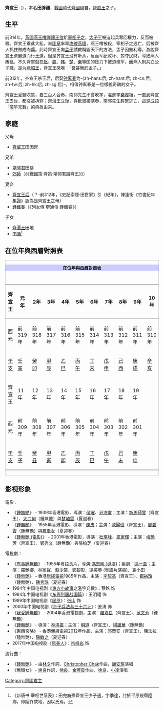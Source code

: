 {{Emperorcn box|圖像=
|名称=齊宣王
|姓名=田辟疆
|謚号=宣王
|陵墓=不明
|政權=[[田齊|田齊]]
|出生日期=約前350年
|逝世日期=前301年（49歲）
|在位=前319年—前301年
}}

'''齊宣王'''（{{bd|約前350年||前301年||catIdx=T田}}），本名'''田辟疆'''，[[戰國時代|戰國時代]][[田齊|齊國]]國君，[[齊威王|齊威王]]之子。
==生平==
前314年，[[燕國|燕國]][[燕王噲|燕王噲]][[禪讓|禪讓]][[王位|王位]]給[[宰相|宰相]][[子之|子之]]，[[太子平|太子平]]被迫起兵奪回權力，反而被殺。齊宣王乘此大亂，派[[匡章|匡章]]率軍[[齊破燕之戰|攻破燕國]]，燕王噲被殺，宰相子之逃亡，后被齊人抓住做成肉醬。此時齊宣王向[[孟子|孟子]]請教稱霸天下的方法，孟子因勢利導，游說齊宣王棄霸道而行王道，但是齐宣王没有听从，反而军纪败坏、掠夺民财，導致燕人叛亂，不久齊軍就在[[赵|赵]]、[[魏|魏]]、[[韩|韩]]、[[楚|楚]]、[[秦|秦]]等国的压力下被迫撤军，而燕人則共立公子職，是为[[燕昭王|燕昭王]]，齊宣王感嘆：「吾甚慚於孟子。」

前312年，齐宣王杀王后，后娶[[钟离春|钟离春]]为-{zh-hans:后; zh-hant:后; zh-cn:后; zh-tw:后; zh-hk:后; zh-sg:后}-。相傳钟离春是一位樣貌奇醜的女子。

齊宣王愛聽吹[[竽|竽]]，要三百人合奏，南郭先生不會吹竽，混進竽[[樂隊|樂隊]]裡，一直到齊宣王去世，都沒被拆穿；[[齊湣王|齊湣王]]立後，喜歡單獨演奏，南郭先生趕緊逃亡，這是[[成語|成語]]「濫竽充數」的典故由來。

==家庭==
;父母
*[[齊威王|齊威王]]田因齊
;兄弟
*[[靖郭君|靖郭君]]田嬰
*[[郊師|郊師]]（《《戰國策·齊策·靖郭君謂齊王》》）
;妻妾
*[[齊宣王后|齊宣王后]]（？-前312年，《史記索隱·田世家》引《紀年》，陳逢衡《竹書紀年集證》認為是齊宣王之母）
*[[鍾離春|鍾離春]]（《列女傳·辯通傳·鍾離春》）
;子女
*[[齊湣王|齊湣王]]田地
*[[田通|田通]]<ref>《新唐书·宰相世系表》：田完裔孫齊宣王少子通，字季達，封於平原般縣陸鄉，即陸終故地，因以氏焉。</ref>

== 在位年與西曆對照表 ==
<div class="NavFrame" style="clear: both; border: 1px solid #999; margin: 0.5em auto;">
<div class="NavHead" style="background-color: #CCCCFF; font-size: 100%; border-left: 3em soli; text-align: center; font-weight: bold;">在位年與西曆對照表
</div>
<div class="NavContent" style="padding: 1em 0 0 0; font-size: 100%; text-align: center;">
{| class="wikitable" style="text-align:center;"
|-
!齊宣王||元年||2年||3年||4年||5年||6年||7年||8年||9年||10年
|-
!西元
|前319年||前318年||前317年||前316年||前315年||前314年||前313年||前312年||前311年||前310年
|-
![[干支|干支]]
|[[壬寅|壬寅]]||[[癸卯|癸卯]]||[[甲辰|甲辰]]||[[乙巳|乙巳]]||[[丙午|丙午]]||[[丁未|丁未]]||[[戊申|戊申]]||[[己酉|己酉]]||[[庚戌|庚戌]]||[[辛亥|辛亥]]
|-
!齊宣王||11年||12年||13年||14年||15年||16年||17年||18年||19年
|colspan="1" rowspan="3"|
|-
!西元
|前309年||前308年||前307年||前306年||前305年||前304年||前303年||前302年||前301年
|-
![[干支|干支]]
|[[壬子|壬子]]||[[癸丑|癸丑]]||[[甲寅|甲寅]]||[[乙卯|乙卯]]||[[丙辰|丙辰]]||[[丁巳|丁巳]]||[[戊午|戊午]]||[[己未|己未]]||[[庚申|庚申]]
|}

</div></div>

== 影视形象 ==
電影：
*《[[鍾無艷_(1939年電影)|鍾無艷]]》 - 1939年香港電影，導演：[[侯曜|侯曜]]、[[尹海靈|尹海靈]]；主演：[[新馬師曾|新馬師曾]]（齊宣王）、[[大口何|大口何]]（鍾無艷）與[[楚岫雲|楚岫雲]]（夏迎春）
*《[[鍾無艷_(1955年電影)|鍾無艷]]》 - 1955年香港電影，導演：[[陳皮_(導演)|陳皮]]；主演：[[歐陽儉|歐陽儉]]（齊宣王）、[[鄧碧雲|鄧碧雲]]（鍾無艷）與[[鳳凰女|鳳凰女]]（夏迎春）
*《[[鍾無艷_(電影)|鍾無艷 (電影)]]》 - 2001年香港電影，導演：[[杜琪峰|杜琪峰]]、[[韋家輝|韋家輝]]；主演：[[梅艷芳|梅艷芳]]（齊宣王）、[[鄭秀文|鄭秀文]]（鍾無艷）與[[張柏芝|張柏芝]]（夏迎春）
電視劇：
* 《[[有事鍾無艷|有事鍾無艷]]》 - 1955年粵語長片，導演:[[馮志剛_(導演)|馮志剛 (導演)]]；編劇：[[馮一葦|馮一葦]]；主演：[[羅艷卿|羅艷卿]]、[[林家聲|林家聲]]、[[蘇少棠|蘇少棠]]、[[鄭碧影|鄭碧影]]、[[馮美英_(粵語片演員)|馮美英 (粵語片演員)]]、[[袁小田|袁小田]]
* 《[[鍾無艷_(1985年電視劇)|鍾無艷]]》 - 香港[[無綫電視|無綫電視]]1985年作品，主演：[[李龍基|李龍基]]（齊宣王）、[[鄭裕玲|鄭裕玲]]（鍾無艷）、[[陳秀珠|陳秀珠]]（夏迎春）
* 1994年中国电视剧《[[東方小故事|東方小故事]]之濫竽充數》：蔡銘 饰
* 1994年中国电视剧《[[东周列国战国篇|东周列国战国篇]]》：王明禮 饰
* 1999年中国电视剧《[[屈原_(電視劇)|屈原]]》：[[张山_(演员)|张山]] 饰
* 2000年中国电视剧《[[孙子兵法与三十六计|孙子兵法与三十六计]]》：姜涛 饰
* 《[[我愛鍾無艷|我愛鍾無艷]]》 - 2004年香港電視劇，主演：[[羅嘉良|羅嘉良]]（齊宣王）、[[范文芳|范文芳]]（鍾無艷）
* 《[[鍾無艷_(2010年電視劇)|鍾無艷]]》 - 導演：[[林清振|林清振]]；主演：[[明道_(藝人)|明道]]（齊宣王）、[[楊謹華|楊謹華]]（鍾無艷）
* 《[[東西宮略|東西宮略]]》 - 香港[[無綫電視|無綫電視]]2012年作品，主演：[[郭晋安|郭晋安]]（齊宣王）、[[陳法拉|陳法拉]]（鍾無艷）、[[陳敏之|陳敏之]]（夏迎春）
* 2017年中国电视剧《[[思美人|思美人]]》：[[宗峰岩|宗峰岩]] 饰

流行曲：
* 《[[3/8|鍾無艷]]》 - 由[[林夕|林夕]]作詞、[[澤日生|Christopher Chak]]作曲，[[謝安琪|謝安琪]]演唱
* 《無顏女》 - [[徐良|徐良]]作詞，[[徐良|徐良]]、[[金若晨|金若晨]]作曲，[[徐良|徐良]]、[[小凌|小凌]]演唱

{{中國皇帝|父[[齊威王|齊威王]]|子[[齊愍王|齊愍王]]|[[齊國君主|齊國君主]]|前319年—前301年}}
{{田齊君主}}

[[Category:齊國君主|Category:齊國君主]]